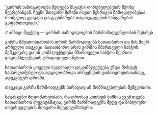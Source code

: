 
  'გირჩის საზოგადოება შედგება მსგავსი ღირებულებების მქონე წევრებისგან. ჩვენი მთავარი მიზანი ისეთი წესრიგის ჩამოყალიბებაა, რომელიც გვიცავს და გვეხმარება თავისუფლების საზღვრების გაფართოებაში.'

<HeroPattern />
# ამბავი მეექვსე — გირჩის საზოგადოების წარმომადგენლობის შესახებ

გირჩს მშვიდობიანობის დროს წარმოადგენს სათათბირო და მის მიერ არჩეული თავკაცი.
სათათბირო არის გირჩის მმართველი საბჭოს მემკვიდრე და ის კომპლექტდება მმართველი საბჭოს წევრთა დაკომპლექტების ტრადიციული წესით.

სათათბიროს ყოველი ხელახალი დაკომპლექტება უნდა მოხდეს საპარლამენტო და ადგილობრივი არჩევნების დამთავრებისთანავე, ადეკვატურ დროში.

თავკაცი გირჩს წარმოადგენს პირადად ან მომრიგებლების მეშვეობით.

საგანგებო მდგომარეობაში, რა დროსაც კითხვის ნიშნის ქვეშ დგება სათათბიროს ლეგიტიმაცია, გირჩს წარმოადგენს მეფე და ბიბლიური თავისუფლების მთავარი მღვდელმსახური.
